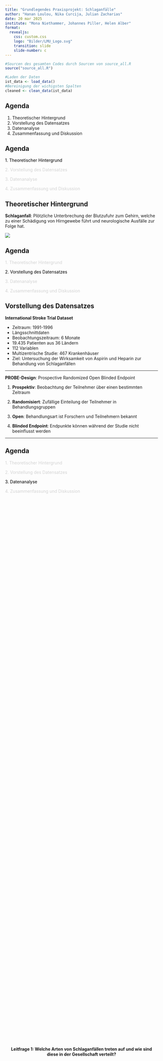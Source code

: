 ```yaml
---
title: "Grundlegendes Praxisprojekt: Schlaganfälle"
author: "Hanan Loulou, Nika Curcija, Julian Zacharias"
date: 20 mar 2025
institute: "Mona Niethammer, Johannes Piller, Helen Alber"
format: 
  revealjs:
    css: custom.css
    logo: "Bilder/LMU_Logo.svg"
    transition: slide
    slide-number: c
---
```


```r
#Sourcen des gesamten Codes durch Sourcen von source_all.R 
source("source_all.R")

```

```r
#Laden der Daten
ist_data <- load_data()
#Bereinigung der wichigsten Spalten
cleaned <- clean_data(ist_data)
```

## Agenda

1.  Theoretischer Hintergrund
2.  Vorstellung des Datensatzes
3.  Datenanalyse
4.  Zusammenfassung und Diskussion

## Agenda

::: incremental
[1. Theoretischer Hintergrund]{style="color:black;"}

[2. Vorstellung des Datensatzes]{style="color:lightgrey;"}

[3. Datenanalyse]{style="color:lightgrey;"}

[4. Zusammenfassung und Diskussion]{style="color:lightgray;"}
:::

## Theoretischer Hintergrund

**Schlaganfall**: Plötzliche Unterbrechung der Blutzufuhr zum Gehirn, welche zu einer Schädigung von Hirngewebe führt und neurologische Ausfälle zur Folge hat.

![](Bilder/schlaganfall-arten.jpg){.no-center}

## Agenda

::: incremental
[1. Theoretischer Hintergrund]{style="color:lightgray;"}

[2. Vorstellung des Datensatzes]{style="color:black;"}

[3. Datenanalyse]{style="color:lightgrey;"}

[4. Zusammenfassung und Diskussion]{style="color:lightgray;"}
:::

## Vorstellung des Datensatzes

**International Stroke Trial Dataset**

::: incremental
-   Zeitraum: 1991-1996
-   Längsschnittdaten
-   Beobachtungszeitraum: 6 Monate
-   19.435 Patienten aus 36 Ländern
-   112 Variablen
-   Multizentrische Studie: 467 Krankenhäuser
-   Ziel: Untersuchung der Wirksamkeit von Aspirin und Heparin zur Behandlung von Schlaganfällen
:::

------------------------------------------------------------------------

**PROBE-Design**: Prospective Randomized Open Blinded Endpoint

::: incremental
1.  **Prospektiv**: Beobachtung der Teilnehmer über einen bestimmten Zeitraum

2.  **Randomisiert**: Zufällige Einteilung der Teilnehmer in Behandlungsgruppen

3.  **Open**: Behandlungsart ist Forschern und Teilnehmern bekannt

4.  **Blinded Endpoint**: Endpunkte können während der Studie nicht beeinflusst werden
:::

------------------------------------------------------------------------

## Agenda

::: incremental
[1. Theoretischer Hintergrund]{style="color:lightgray;"}

[2. Vorstellung des Datensatzes]{style="color:lightgray;"}

[3. Datenanalyse]{style="color:black;"}

[4. Zusammenfassung und Diskussion]{style="color:lightgray;"}
:::

## 

::: {style="text-align: center; display: flex; justify-content: center; align-items: center; height: 90vh;"}
**Leitfrage 1: Welche Arten von Schlaganfällen treten auf und wie sind diese in der Gesellschaft verteilt?**
:::

## 

```r
barplot_stroke_types()
```

## 

::: {style="text-align: center; display: flex; justify-content: center; align-items: center; height: 90vh;"}
**Leitfrage 2: Unterscheiden sich die Schlaganfallkategorien hinsichtlich Alter, Geschlecht und anderen ausgewählten Variablen?**
:::

## 

```r
boxplots_age_distr_per_stroke_type()
```

## 

```r
barplot_sex_per_stroke_type()
```

## 

::: {style="text-align: center; display: flex; justify-content: center; align-items: center; height: 90vh;"}
**Leitfrage 3: Wie häufig sind wiederkehrende Schlaganfälle und wie unterscheiden sich diese hinsichtlich verschiedener Variablen?**
:::

## 

```r
plot_recurrence_overall()
```

## 

```r
plot_recurrence_by_type()
```


## 

```r
plot_recurrence_by_age_and_typ()
```

## 

```r
plot_recurrence_by_sex()
```


## 

```r
treatment_efficacy()
```

## 

```r
plot_recurrence_vs_treatment()
```

## 

```r
plot_outcome_by_medication()
```

## 

```r
patients_per_country()
```

## 

```r
survival_rate_with_survivors()
```

## Agenda

::: incremental
[1. Theoretischer Hintergrund]{style="color:lightgray;"}

[2. Vorstellung des Datensatzes]{style="color:lightgray;"}

[3. Datenanalyse]{style="color:lightgrey;"}

[4. Zusammenfassung und Diskussion]{style="color:black;"}
:::

## Zusammenfassung

::: incremental

- Häufigster Schlaganfalltyp: Ischämisch
- Auffällige Altersverteilung: überwiegend älteren Patienten
- Geringer Anteil an wiederkehrenden Schlaganfällen
- Behandlung mit Aspirin: geringerer Anteil an wiederkehrenden Schlaganfällen, höhere Überlebensrate
- Hoher Anteil der Patienten nach der Behandlung pflegebedürftig

:::

## Diskussion

::: incremental

- Keine genaue Trennung zwischen Pilotstudie und tatsächliche Studie
- Mögliche Verfälschung der Ergebnisse durch Einnahme von Medikamenten vor Randomisierung 
- Unsicherheit bei Diagnose wegen Patienten mit fehlendem CT
- Nicht-repräsenative Verteilung der Schlaganfalltypen aufgrund der Auswahlkriterien

```r
# Länderbezogene Verzerrung? 
```


:::
